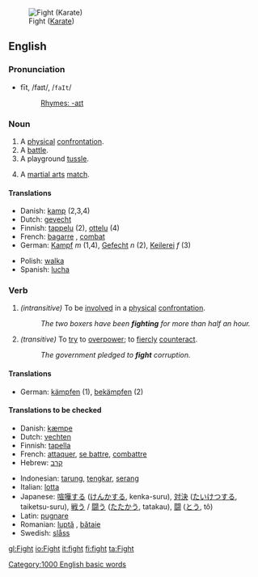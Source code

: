 [[Image:Fight.gif|thumb|Fight ([[Karate]])]]
==English==

===Pronunciation===
*fīt, /faɪt/, /<tt>faIt</tt>/
*:[[Rhymes:English:-aɪt|Rhymes: -aɪt]]

===Noun===
{{en-noun|fight|fights}}
# A [[physical]] [[confrontation]].
# A [[battle]].
# A playground [[tussle]].
# {{cattag|Sports}} A [[martial arts]] [[match]].

====Translations====
{{top}}
*Danish: [[kamp]] {{c}} (2,3,4)
*Dutch: [[gevecht]] {{n}}
*Finnish: [[tappelu]] (2), [[ottelu]] (4)
*French: [[bagarre]] {{f}}, [[combat]]
*German: [[Kampf]] ''m'' (1,4), [[Gefecht]] ''n'' (2), [[Keilerei]] ''f'' (3)
{{mid}}
*Polish: [[walka]] {{f}}
*Spanish: [[lucha]]
{{bottom}}

===Verb===
{{irregverb|'''to fight'''|'''[[fights]]'''|'''[[fought]]'''|'''[[fought]]'''|'''[[fighting]]'''}}
#''(intransitive)'' To be [[involve]]d in a [[physical]] [[confrontation]].
#:''The two boxers have been '''fighting''' for more than half an hour.''
#''(transitive)'' To [[try]] to [[overpower]]; to [[fiercly]] [[counteract]].
#:''The government pledged to '''fight''' corruption.''
====Translations====
*German: [[kämpfen]] (1), [[bekämpfen]] (2)

====Translations to be checked====
{{top}}
*Danish: [[kæmpe]]
*Dutch: [[vechten]]
*Finnish: [[tapella]]
*French: [[attaquer]], [[se battre]], [[combattre]]
*Hebrew: [[קרב]]
{{mid}}
*Indonesian: [[tarung]], [[tengkar]], [[serang]]
*Italian: [[lotta]]
*Japanese: [[喧嘩する]] ([[けんかする]], kenka-suru), [[対決]] ([[たいけつする]], taiketsu-suru), [[戦う]] / [[闘う]] ([[たたかう]], tatakau), [[闘]] ([[とう]], tô)
*Latin: [[pugnare]]
*Romanian: [[luptă]] {{f}}, [[bătaie]] {{f}}
*Swedish: [[slåss]]
{{bottom}}

{{BE-ready}}
[[Category:1000 English basic words]]

[[gl:Fight]]
[[io:Fight]]
[[it:fight]]
[[fi:fight]]
[[ta:Fight]]